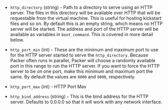 <!-- Code generated from the comments of the HTTPConfig struct in common/http_config.go; DO NOT EDIT MANUALLY -->

-   `http_directory` (string) - Path to a directory to serve using an HTTP server. The files in this
    directory will be available over HTTP that will be requestable from the
    virtual machine. This is useful for hosting kickstart files and so on.
    By default this is an empty string, which means no HTTP server will be
    started. The address and port of the HTTP server will be available as
    variables in `boot_command`. This is covered in more detail below.
    
-   `http_port_min` (int) - These are the minimum and maximum port to use for the HTTP server
    started to serve the `http_directory`. Because Packer often runs in
    parallel, Packer will choose a randomly available port in this range to
    run the HTTP server. If you want to force the HTTP server to be on one
    port, make this minimum and maximum port the same. By default the values
    are `8000` and `9000`, respectively.
    
-   `http_port_max` (int) - HTTP Port Max
-   `http_bind_address` (string) - This is the bind address for the HTTP server. Defaults to 0.0.0.0 so that
    it will work with any network interface.
    
